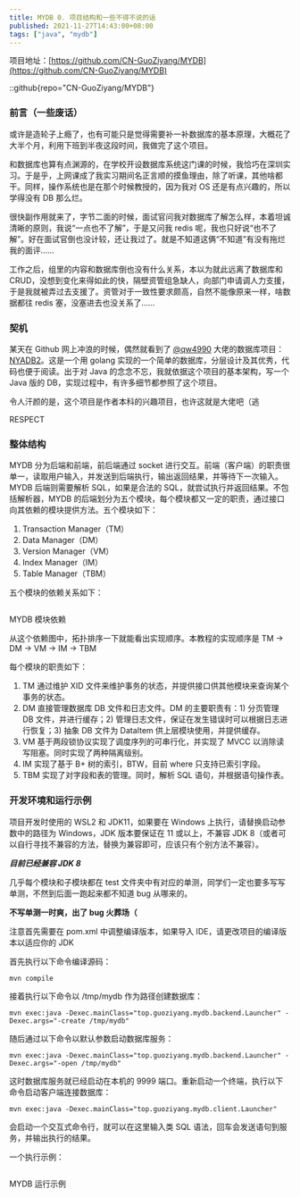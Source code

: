 ```yaml
---
title: MYDB 0. 项目结构和一些不得不说的话
published: 2021-11-27T14:43:00+08:00
tags: ["java", "mydb"]
---
```


项目地址：[https://github.com/CN-GuoZiyang/MYDB](https://github.com/CN-GuoZiyang/MYDB)

::github{repo="CN-GuoZiyang/MYDB"}

### 前言（一些废话）

或许是造轮子上瘾了，也有可能只是觉得需要补一补数据库的基本原理，大概花了大半个月，利用下班到半夜这段时间，我做完了这个项目。

和数据库也算有点渊源的，在学校开设数据库系统这门课的时候，我恰巧在深圳实习。于是乎，上网课成了我实习期间名正言顺的摸鱼理由，除了听课，其他啥都干。同样，操作系统也是在那个时候教授的，因为我对 OS 还是有点兴趣的，所以学得没有 DB 那么烂。

很快副作用就来了，字节二面的时候，面试官问我对数据库了解怎么样，本着坦诚清晰的原则，我说“一点也不了解”，于是又问我 redis 呢，我也只好说“也不了解”。好在面试官倒也没计较，还让我过了。就是不知道这俩“不知道”有没有拖烂我的面评……

工作之后，组里的内容和数据库倒也没有什么关系，本以为就此远离了数据库和 CRUD，没想到变化来得如此的快，隔壁资管组急缺人，向部门申请调人力支援，于是我就被弄过去支援了。资管对于一致性要求颇高，自然不能像原来一样，啥数据都往 redis 塞，没塞进去也没关系了……

### 契机

某天在 Github 网上冲浪的时候，偶然就看到了 [@qw4990](https://github.com/qw4990) 大佬的数据库项目：[NYADB2](https://github.com/qw4990/NYADB2)。这是一个用 golang 实现的一个简单的数据库，分层设计及其优秀，代码也便于阅读。出于对 Java 的念念不忘，我就依据这个项目的基本架构，写一个 Java 版的 DB，实现过程中，有许多细节都参照了这个项目。

令人汗颜的是，这个项目是作者本科的兴趣项目，也许这就是大佬吧（逃

RESPECT

### 整体结构

MYDB 分为后端和前端，前后端通过 socket 进行交互。前端（客户端）的职责很单一，读取用户输入，并发送到后端执行，输出返回结果，并等待下一次输入。MYDB 后端则需要解析 SQL，如果是合法的 SQL，就尝试执行并返回结果。不包括解析器，MYDB 的后端划分为五个模块，每个模块都又一定的职责，通过接口向其依赖的模块提供方法。五个模块如下：

1.  Transaction Manager（TM）
2.  Data Manager（DM）
3.  Version Manager（VM）
4.  Index Manager（IM）
5.  Table Manager（TBM）

五个模块的依赖关系如下：

<Image src="https://blog-img.shinya.click/2025/b536d4e4ea0ec97d629d82ffde917c54.jpg" inferSize alt=""/>

MYDB 模块依赖

从这个依赖图中，拓扑排序一下就能看出实现顺序。本教程的实现顺序是 TM -> DM -> VM -> IM -> TBM

每个模块的职责如下：

1.  TM 通过维护 XID 文件来维护事务的状态，并提供接口供其他模块来查询某个事务的状态。
2.  DM 直接管理数据库 DB 文件和日志文件。DM 的主要职责有：1) 分页管理 DB 文件，并进行缓存；2) 管理日志文件，保证在发生错误时可以根据日志进行恢复；3) 抽象 DB 文件为 DataItem 供上层模块使用，并提供缓存。
3.  VM 基于两段锁协议实现了调度序列的可串行化，并实现了 MVCC 以消除读写阻塞。同时实现了两种隔离级别。
4.  IM 实现了基于 B+ 树的索引，BTW，目前 where 只支持已索引字段。
5.  TBM 实现了对字段和表的管理。同时，解析 SQL 语句，并根据语句操作表。

### 开发环境和运行示例

项目开发时使用的 WSL2 和 JDK11，如果要在 Windows 上执行，请替换启动参数中的路径为 Windows，JDK 版本要保证在 11 或以上，不兼容 JDK 8（或者可以自行寻找不兼容的方法，替换为兼容即可，应该只有个别方法不兼容）。

**_目前已经兼容 JDK 8_**

几乎每个模块和子模块都在 test 文件夹中有对应的单测，同学们一定也要多写写单测，不然到后面一跑起来都不知道 bug 从哪来的。

**不写单测一时爽，出了 bug 火葬场（**

注意首先需要在 pom.xml 中调整编译版本，如果导入 IDE，请更改项目的编译版本以适应你的 JDK

首先执行以下命令编译源码：

```shell
mvn compile
```

接着执行以下命令以 /tmp/mydb 作为路径创建数据库：

```shell
mvn exec:java -Dexec.mainClass="top.guoziyang.mydb.backend.Launcher" -Dexec.args="-create /tmp/mydb"
```

随后通过以下命令以默认参数启动数据库服务：

```shell
mvn exec:java -Dexec.mainClass="top.guoziyang.mydb.backend.Launcher" -Dexec.args="-open /tmp/mydb"
```

这时数据库服务就已经启动在本机的 9999 端口。重新启动一个终端，执行以下命令启动客户端连接数据库：

```shell
mvn exec:java -Dexec.mainClass="top.guoziyang.mydb.client.Launcher"
```

会启动一个交互式命令行，就可以在这里输入类 SQL 语法，回车会发送语句到服务，并输出执行的结果。

一个执行示例：

<Image src="https://blog-img.shinya.click/2025/e0ab6dcbb970d6435a5d5be24f085de8.jpg" inferSize alt=""/>

MYDB 运行示例